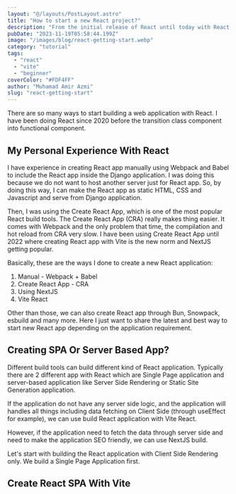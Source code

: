 ```yaml
---
layout: "@/layouts/PostLayout.astro"
title: "How to start a new React project?"
description: "From the initial release of React until today with React 18, there are multiple ways to start a new React project. Some prefer start with bare bone React installation with custom Webpack and some prefer all in one installation with meta frameworks like NextJS"
pubDate: "2023-11-19T05:58:44.199Z"
image: "/images/blog/react-getting-start.webp"
category: "tutorial"
tags: 
  - "react"
  - "vite"
  - "beginner"
coverColor: "#FDF4FF"
author: "Muhamad Amir Azmi"
slug: "react-getting-start"
---
```

There are so many ways to start building a web application with React. I have been doing React since 2020 before the transition class component into functional component. 

## My Personal Experience With React
I have experience in creating React app manually using Webpack and Babel to include the React app inside the Django application. I was doing this because we do not want to host another server just for React app. So, by doing this way, I can make the React app as static HTML, CSS and Javascript and serve from Django application.

Then, I was using the Create React App, which is one of the most popular React build tools. The Create React App (CRA) really makes thing easier. It comes with Webpack and the only problem that time, the compilation and hot reload from CRA very slow. I have been using Create React App until 2022 where creating React app with Vite is the new norm and NextJS getting popular.

Basically, these are the ways I done to create a new React application:
1. Manual - Webpack + Babel
2. Create React App - CRA
3. Using NextJS
4. Vite React

Other than those, we can also create React app through Bun, Snowpack, esbuild and many more. Here I just want to share the latest and best way to start new React app depending on the application requirement.

## Creating SPA Or Server Based App?
Different build tools can build different kind of React application. Typically there are 2 different app with React which are Single Page application and server-based application like Server Side Rendering or Static Site Generation application. 

If the application do not have any server side logic, and the application will handles all things including data fetching on Client Side (through useEffect for example), we can use build React application with Vite React.

However, if the application need to fetch the data through server side and need to make the application SEO friendly, we can use NextJS build.

Let's start with building the React application with Client Side Rendering only. We build a Single Page Application first.

## Create React SPA With Vite